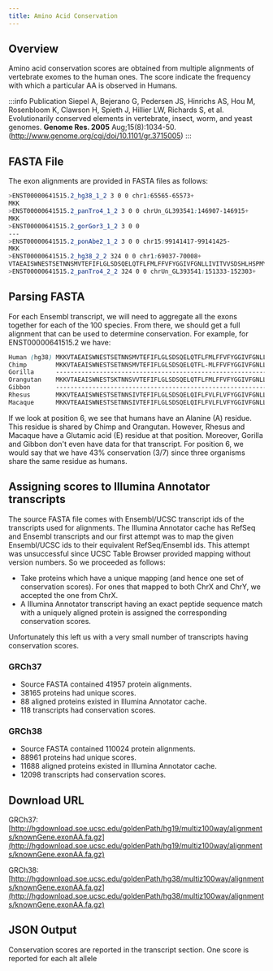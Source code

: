 ```yaml
---
title: Amino Acid Conservation
---
```



## Overview

Amino acid conservation scores are obtained from multiple alignments of vertebrate exomes to the human ones. The score indicate the frequency with which a particular AA is observed in Humans.

:::info Publication
Siepel A, Bejerano G, Pedersen JS, Hinrichs AS, Hou M, Rosenbloom K, Clawson H, Spieth J, Hillier LW, Richards S, et al. Evolutionarily conserved elements in vertebrate, insect, worm, and yeast genomes. **Genome Res. 2005** Aug;15(8):1034-50.  (http://www.genome.org/cgi/doi/10.1101/gr.3715005)
:::

## FASTA File
The exon alignments are provided in FASTA files as follows:
```scss
>ENST00000641515.2_hg38_1_2 3 0 0 chr1:65565-65573+
MKK
>ENST00000641515.2_panTro4_1_2 3 0 0 chrUn_GL393541:146907-146915+
MKK
>ENST00000641515.2_gorGor3_1_2 3 0 0
---
>ENST00000641515.2_ponAbe2_1_2 3 0 0 chr15:99141417-99141425-
MKK
>ENST00000641515.2_hg38_2_2 324 0 0 chr1:69037-70008+
VTAEAISWNESTSETNNSMVTEFIFLGLSDSQELQTFLFMLFFVFYGGIVFGNLLIVITVVSDSHLHSPMYFLLANLSLIDLSLSSVTAPKMITDFFSQRKVISFKGCLVQIFLLHFFGGSEMVILIAMGFDRYIAICKPLHYTTIMCGNACVGIMAVTWGIGFLHSVSQLAFAVHLLFCGPNEVDSFYCDLPRVIKLACTDTYRLDIMVIANSGVLTVCSFVLLIISYTIILMTIQHRPLDKSSKALSTLTAHITVVLLFFGPCVFIYAWPFPIKSLDKFLAVFYSVITPLLNPIIYTLRNKDMKTAIRQLRKWDAHSSVKFZ
>ENST00000641515.2_panTro4_2_2 324 0 0 chrUn_GL393541:151333-152303+
```

## Parsing FASTA
For each Ensembl transcript, we will need to aggregate all the exons together for each of the 100 species. From there, we should get a full alignment that can be used to determine conservation. For example, for ENST00000641515.2 we have:
```scss
Human (hg38) MKKVTAEAISWNESTSETNNSMVTEFIFLGLSDSQELQTFLFMLFFVFYGGIVFGNLLIVITVVSDSHLHSPMYFLLANLSLIDLSLSSVTAPKMITDFFSQRKVISFKGCLVQIFLL
Chimp        MKKVTAEAISWNESTSETNNSMVTEFIFLGLSDSQELQTFL-MLFFVFYGGIVFGNLLIVRIVVSDSHLHSPMYFLLANLSLIDLSLCSVTAPKMITDFFSQRKVISFKGCLVQIFLL
Gorilla      ----------------------------------------------------------------------------------------------------------------------
Orangutan    MKKVTAEAISWNESTSKTNNSVVTEFIFLGLSDSQELQTFLFMLFFVFYGGIVFGNLLIVIIVVSDSHLHSPMYFLLANLSLIDLSLSSVTAPKMITDFFSQRKVISFKGCLVQIFLL
Gibbon       ----------------------------------------------------------------------------------------------------------------------
Rhesus       MKKVTEAAISWNESTSETNNSIVTEFIFLGLSDSQELQIFLFVLFLVFYGGIVFGNLLIVITVVSDSHLHSPMYLLLANLSVVDLSLSSVTAPKMITDFFSQRKAISFKGCLVQIFLL
Macaque      MKKVTEAAISWNESTSETNNSIVTEFIFLGLSDSQELQIFLFVLFLVFYGGIVFGNLLIVITVVSDSHLHSPMYLLLANLSVIDLSLSSVTAPKMITDFFSQRKAISFKGCLVQIFLL
```
If we look at position 6, we see that humans have an Alanine (A) residue. This residue is shared by Chimp and Orangutan. However, Rhesus and Macaque have a Glutamic acid (E) residue at that position. Moreover, Gorilla and Gibbon don't even have data for that transcript.
For position 6, we would say that we have 43% conservation (3/7) since three organisms share the same residue as humans.

## Assigning scores to Illumina Annotator transcripts
The source FASTA file comes with Ensembl/UCSC transcript ids of the transcripts used for alignments. The Illumina Annotator cache has RefSeq and Ensembl transcripts and our first attempt was to map the given Ensembl/UCSC ids to their equivalent RefSeq/Ensembl ids. This attempt was unsuccessful since UCSC Table Browser provided mapping without version numbers. So we proceeded as follows:
* Take proteins which have a unique mapping (and hence one set of conservation scores). For ones that mapped to both ChrX and ChrY, we accepted the one from ChrX.
* A Illumina Annotator transcript having an exact peptide sequence match with a uniquely aligned protein is assigned the corresponding conservation scores.

Unfortunately this left us with a very small number of transcripts having conservation scores.

### GRCh37
* Source FASTA contained 41957 protein alignments.
* 38165 proteins had unique scores.
* 88 aligned proteins existed in Illumina Annotator cache.
* 118 transcripts had conservation scores.

### GRCh38
* Source FASTA contained 110024 protein alignments.
* 88961 proteins had unique scores.
* 11688 aligned proteins existed in Illumina Annotator cache.
* 12098 transcripts had conservation scores.
## Download URL

GRCh37: [http://hgdownload.soe.ucsc.edu/goldenPath/hg19/multiz100way/alignments/knownGene.exonAA.fa.gz](http://hgdownload.soe.ucsc.edu/goldenPath/hg19/multiz100way/alignments/knownGene.exonAA.fa.gz)

GRCh38: [http://hgdownload.soe.ucsc.edu/goldenPath/hg38/multiz100way/alignments/knownGene.exonAA.fa.gz](http://hgdownload.soe.ucsc.edu/goldenPath/hg38/multiz100way/alignments/knownGene.exonAA.fa.gz)

## JSON Output
Conservation scores are reported in the transcript section. One score is reported for each alt allele
<JSON />
